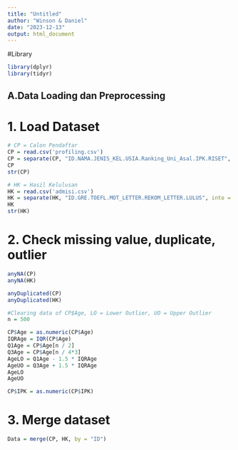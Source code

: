 ```yaml
---
title: "Untitled"
author: "Winson & Daniel"
date: "2023-12-13"
output: html_document
---
```


#Library
```r
library(dplyr)
library(tidyr)
```

## A.Data Loading dan Preprocessing
# 1. Load Dataset
```r
# CP = Calon Pendaftar
CP = read.csv('profiling.csv')
CP = separate(CP, "ID.NAMA.JENIS_KEL.USIA.Ranking_Uni_Asal.IPK.RISET", into = c("ID", "Name", "Gender", "Age", "Ranking", "IPK", "RISET"), sep = ";")
CP
str(CP)

# HK = Hasil Kelulusan
HK = read.csv('admisi.csv')
HK = separate(HK, "ID.GRE.TOEFL.MOT_LETTER.REKOM_LETTER.LULUS", into = c("ID", "GRE", "TOEFL", "MOT_LETTER", "REKOM_LETTER", "LULUS"), sep = ";")
HK
str(HK)
```

# 2. Check missing value, duplicate, outlier
```r
anyNA(CP)
anyNA(HK)

anyDuplicated(CP)
anyDuplicated(HK)

#Clearing data of CP$Age, LO = Lower Outlier, UO = Upper Outlier
n = 500

CP$Age = as.numeric(CP$Age)
IQRAge = IQR(CP$Age)
Q1Age = CP$Age[n / 2]
Q3Age = CP$Age[n / 4*3]
AgeLO = Q1Age - 1.5 * IQRAge
AgeUO = Q3Age + 1.5 * IQRAge
AgeLO
AgeUO

CP$IPK = as.numeric(CP$IPK)


```

# 3. Merge dataset 
```r
Data = merge(CP, HK, by = "ID")
```